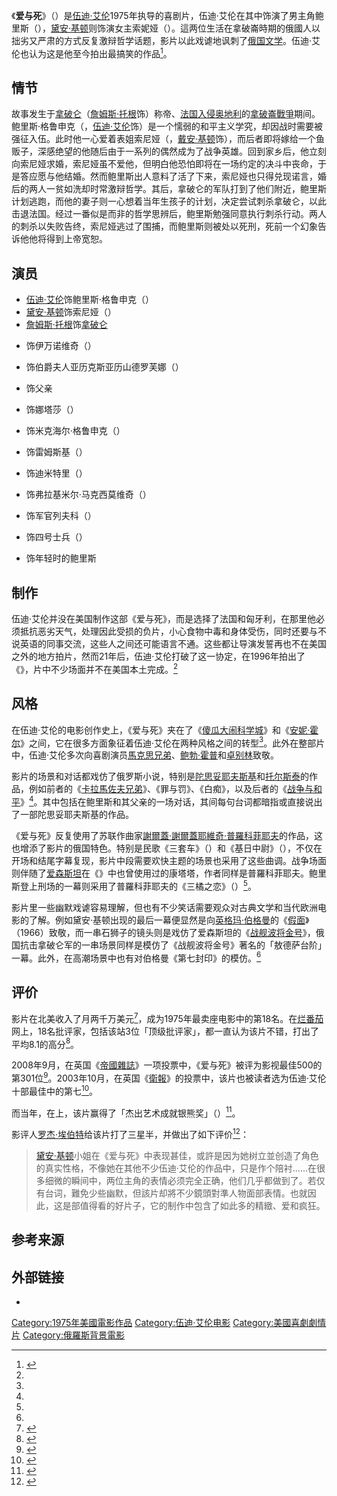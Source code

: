 {{NoteTA
|G1=Movie
|G2=Show}}
{{Infobox film
| name           = 《愛與死》<br/>{{lang|en|''Love and Death''}}
| image          = Love_and_death_zh.jpg
| caption        = 電影海報
| director       = [[伍迪·艾伦|伍迪·艾伦]]
| producer       = {{le|查尔斯·H·乔夫|Charles H. Joffe}}
| writer         = 伍迪·艾伦
| starring       = 伍迪·艾伦<br>[[黛安·基顿|黛安·基顿]]
| cinematography = {{le|吉兰·克洛盖|Ghislain Cloquet}}
| editing        = 让·卡利什（{{lang|en|Ron Kalish}}）<br>{{le|拉夫·罗森布勒姆|Ralph Rosenblum}}<br>{{le|乔治·海弗利|George Hively}}
| distributor    = [[聯美|聯美]]
| released       = {{Film date|1975|6|10}}
| runtime        = 85 分钟
| country        = 美国<br>法国<br>匈牙利
| language       = 英文
| music          =
| budget         = 约 3,000,000 美元
| gross          = 20,123,742美元
}}

《'''爱与死'''》（{{lang-en|'''''Love and Death'''''}}）是[[伍迪·艾伦|伍迪·艾伦]]1975年执导的喜剧片，伍迪·艾伦在其中饰演了男主角鲍里斯（{{lang|en|Boris}}），[[黛安·基顿|黛安·基顿]]则饰演女主索妮娅（{{lang|en|Sonja}}）。這两位生活在拿破崙時期的俄國人以拙劣又严肃的方式反复激辩哲学话题，影片以此戏谑地讽刺了[[俄国文学|俄国文学]]。伍迪·艾伦也认为这是他至今拍出最搞笑的作品<ref name=tcmart>{{lang|en|{{cite web | last=Stafford | first=Jeff | url=http://www.tcm.com/tcmdb/title/17640/Love-and-Death/articles.html | title=Love and Death (1975) | publisher=TCM.com | accessdate=2013-08-23 | quote=...he was able to pay homage to some of his favorite films: a battlefield hawker who sells blinis to the troops recalls Harpo Marx in ''Duck Soup'' (1933), a dueling scene appears modeled on a Bob Hope routine in ''Monsieur Beaucaire'' (1946), the climax is a direct nod to Ingmar Bergman's ''The Seventh Seal'' (1957) and the ''Scythian Suite'' by Stravinsky is used as background music in one scene, just as it was in Sergei Eisenstein's ''Alexander Nevsky'' (1938). Famous dialogue from the novels of Tolstoy like ..''War and Peace'' and ''Anna Karenina'' is also parodied along with in-jokes about the poetry of T.S. Eliot. | archive-date=2019-07-31 | archive-url=https://web.archive.org/web/20190731040302/http://www.tcm.com/tcmdb/title/17640/Love-and-Death/articles.html | dead-url=no }}}}</ref>。

==情节==
故事发生于[[拿破仑|拿破仑]]（[[詹姆斯·托根|詹姆斯·托根]]饰）称帝、[[第五次反法同盟|法国入侵奥地利]]的[[拿破崙戰爭|拿破崙戰爭]]期间。鲍里斯·格鲁申克（{{lang|en|Boris Grushenko}}，[[伍迪·艾伦|伍迪·艾伦]]饰）是一个懦弱的和平主义学究，却因战时需要被强征入伍。此时他一心爱着表姐索尼娅（{{lang|en|Sonja}}，[[戴安·基顿|戴安·基顿]]饰），而后者即将嫁给一个鱼贩子，深感绝望的他随后由于一系列的偶然成为了战争英雄。回到家乡后，他立刻向索尼娅求婚，索尼娅虽不爱他，但明白他恐怕即将在一场约定的决斗中丧命，于是答应愿与他结婚。然而鲍里斯出人意料了活了下来，索尼娅也只得兑现诺言，婚后的两人一贫如洗却时常激辩哲学。其后，拿破仑的军队打到了他们附近，鲍里斯计划逃跑，而他的妻子则一心想着当年生孩子的计划，决定尝试刺杀拿破仑，以此击退法国。经过一番似是而非的哲学思辨后，鲍里斯勉强同意执行刺杀行动。两人的刺杀以失败告终，索尼娅逃过了围捕，而鲍里斯则被处以死刑，死前一个幻象告诉他他将得到上帝宽恕。

== 演员 ==
{{Div col|2}}
* [[伍迪·艾伦|伍迪·艾伦]]饰鲍里斯·格鲁申克（{{lang|en|Boris Grushenko}}）
* [[黛安·基顿|黛安·基顿]]饰索尼娅（{{lang|en|Sonja}}）
* [[詹姆斯·托根|詹姆斯·托根]]饰[[拿破仑|拿破仑]]
* {{le|哈罗德·古尔德|Harold Gould}}饰伊万诺维奇（{{lang|en|Anton lvanovich Lebedokov}}）
* {{le|奥尔加·乔治斯-皮科|Olga Georges-Picot}}饰伯爵夫人亚历克斯亚历山德罗芙娜（{{lang|en|Countess Alexandrovna}}）
* {{le|兹威·斯库勒|Zvee Scooler}}饰父亲
* {{le|杰西卡·哈珀|Jessica Harper}}饰娜塔莎（{{lang|en|Natasha}}）
* {{le|费奥多·阿特金|Féodor Atkine}}饰米克海尔·格鲁申克（{{lang|en|Mikhail Grushenko}}）
* {{le|伊夫·巴萨克|Yves Barsacq}}饰雷姆斯基（{{lang|en|Rimsky}}）
* {{le|布莱恩·科伯恩 (演员)|Brian Coburn (actor)|布莱恩·科伯恩}}饰迪米特里（{{lang|en|Dimitri}}）
* {{le|托尼·杰|Tony Jay}}饰弗拉基米尔·马克西莫维奇（{{lang|en|Vladimir Maximovitch}}）
* {{le|霍华德·弗农|Howard Vernon}}饰军官列夫科（{{lang|en|Gen. Leveque}}）
* {{le|奥布里·莫里斯|Aubrey Morris}}饰四号士兵（{{lang|en|Soldier 4}}）
* {{le|阿尔弗雷德·拉特尔|Alfred Lutter}}饰年轻时的鲍里斯
{{Div col end}}

==制作==
伍迪·艾伦并没在美国制作这部《爱与死》，而是选择了法国和匈牙利，在那里他必须抵抗恶劣天气，处理因此受损的负片，小心食物中毒和身体受伤，同时还要与不说英语的同事交流，这些人之间还可能语言不通。这些都让导演发誓再也不在美国之外的地方拍片，然而21年后，伍迪·艾伦打破了这一协定，在1996年拍出了《{{le|人人都说我爱你|Everyone Says I Love You}}》，片中不少场面并不在美国本土完成。<ref name=tcmart />

==风格==
在伍迪·艾伦的电影创作史上，《爱与死》夹在了《[[傻瓜大闹科学城|傻瓜大闹科学城]]》和《[[安妮·霍尔|安妮·霍尔]]》之间，它在很多方面象征着伍迪·艾伦在两种风格之间的转型<ref name=tcmart/>。此外在整部片中，伍迪·艾伦多次向喜剧演员[[馬克思兄弟|馬克思兄弟]]、[[鲍勃·霍普|鲍勃·霍普]]和[[卓别林|卓别林]]致敬。

影片的场景和对话都戏仿了俄罗斯小说，特别是[[陀思妥耶夫斯基|陀思妥耶夫斯基]]和[[托尔斯泰|托尔斯泰]]的作品，例如前者的《[[卡拉馬佐夫兄弟|卡拉馬佐夫兄弟]]》、《罪与罚》、《白痴》，以及后者的《[[战争与和平|战争与和平]]》<ref name=tcmart/>。其中包括在鲍里斯和其父亲的一场对话，其间每句台词都暗指或直接说出了一部陀思妥耶夫斯基的作品。

《爱与死》反复使用了苏联作曲家[[謝爾蓋·謝爾蓋耶維奇·普羅科菲耶夫|謝爾蓋·謝爾蓋耶維奇·普羅科菲耶夫]]的作品，这也增添了影片的俄国特色。特别是民歌《三套车》（{{lang|en|''Troika''}}）和《基日中尉》（{{lang|en|''Lieutenant Kijé''}}），不仅在开场和结尾字幕复现，影片中段需要欢快主题的场景也采用了这些曲调。战争场面则伴随了[[爱森斯坦|爱森斯坦]]在《{{link-en|亚历山大·涅夫斯基 (电影)|Alexander Nevsky (film)|亚历山大·涅夫斯基}}》中也曾使用过的康塔塔，作者同样是普羅科菲耶夫。鲍里斯登上刑场的一幕则采用了普羅科菲耶夫的《三橘之恋》（{{lang|en|''The Love for Three Oranges''}}）<ref name=tcmart/>。

影片里一些幽默戏谑容易理解，但也有不少笑话需要观众对古典文学和当代欧洲电影的了解。例如黛安·基顿出现的最后一幕便显然是向[[英格玛·伯格曼|英格玛·伯格曼]]的《[[假面|假面]]》（1966）致敬，而一串石狮子的镜头则是戏仿了爱森斯坦的《[[战舰波将金号|战舰波将金号]]》，俄国抗击拿破仑军的一串场景同样是模仿了《战舰波将金号》著名的「敖德萨台阶」一幕。此外，在高潮场景中也有对伯格曼《第七封印》的模仿。<ref name=tcmart/>

==评价==
影片在北美收入了月两千万美元<ref>{{lang|en|{{Cite web |url=http://boxofficemojo.com/movies/?id=loveanddeath.htm |title="Love and Death" |website=Box Office Mojo |accessdate=2015-07-13 |archive-date=2013-05-10 |archive-url=https://web.archive.org/web/20130510072229/http://boxofficemojo.com/movies/?id=loveanddeath.htm |dead-url=no }}}}</ref>，成为1975年最卖座电影中的第18名。在[[烂番茄|烂番茄]]网上，18名批评家，包括该站3位「顶级批评家」，都一直认为该片不错，打出了平均8.1的高分<ref>{{lang|en|{{cite web|url=http://www.rottentomatoes.com/m/love_and_death/|publisher=Rotten Tomatoes|title=Love and Death|accessdate=2015-07-12|archive-date=2015-08-10|archive-url=https://web.archive.org/web/20150810011457/http://www.rottentomatoes.com/m/love_and_death/|dead-url=no}}}}</ref>。

2008年9月，在英国《[[帝國雜誌|帝國雜誌]]》一项投票中，《爱与死》被评为影视最佳500的第301位<ref>{{lang|en|{{cite web|url=http://www.empireonline.com/500/38.asp |title=Empire's 500 Greatest Movies Of All Time |publisher=Empire |accessdate=2015-07-12 |archiveurl=https://web.archive.org/web/20150713034430/http://www.empireonline.com/500/38.asp |archivedate=2015-07-13 |deadurl=yes }}}}</ref>。2003年10月，在英国《[[衛報|衛報]]》的投票中，该片也被读者选为伍迪·艾伦十部最佳中的第七<ref>{{lang|en|{{cite news|title=The 10 best Woody Allen films |url=http://www.theguardian.com/film/2013/oct/04/the-10-best-woody-allen-films |accessdate=November 22, 2014 |work=The Guardian |date=2015-07-12 |archiveurl=https://web.archive.org/web/20150713034654/http://www.theguardian.com/film/2013/oct/04/the-10-best-woody-allen-films |archivedate=2015-07-13 |deadurl=yes }}}}</ref>。

而当年，在{{le|第25届柏林国际电影节|25th Berlin International Film Festival}}上，该片赢得了「杰出艺术成就银熊奖」（{{lang|en|Silver Bear for an outstanding artistic contribution}}）<ref name="berlinale">{{lang|en|{{cite web|url=http://www.berlinale.de/en/archiv/jahresarchive/1975/03_preistr_ger_1975/03_Preistraeger_1975.html |title=Berlinale 1975: Prize Winners |accessdate=2015-07-12 |archiveurl=https://web.archive.org/web/20150713035057/http://www.berlinale.de/en/archiv/jahresarchive/1975/03_preistr_ger_1975/03_Preistraeger_1975.html |archivedate=2015-07-13 |work=Berlinale |deadurl=yes }}}}</ref>。

影评人[[罗杰·埃伯特|罗杰·埃伯特]]给该片打了三星半，并做出了如下评价<ref>{{lang|en|{{cite web|url=http://rogerebert.suntimes.com/apps/pbcs.dll/article?AID=/19750101/REVIEWS/501010337/1023 |publisher=rogerebert.suntimes.com |title=Love and Death |accessdate=2015-07-12 |archivedate=2015-07-13 |archiveurl=https://web.archive.org/web/20150713035247/http://www.rogerebert.com/reviews/love-and-death-1975 |deadurl=yes }}}}</ref>：

<blockquote>
[[黛安·基顿|黛安·基顿]]小姐在《爱与死》中表现甚佳，或許是因为她树立並创造了角色的真实性格，不像她在其他不少伍迪·艾伦的作品中，只是作个陪衬……在很多细微的瞬间中，两位主角的表情必须完全正确，他们几乎都做到了。若仅有台词，難免少些幽默，但該片却將不少鏡頭對準人物面部表情。也就因此，这是部值得看的好片子，它的制作中包含了如此多的精緻、爱和疯狂。
</blockquote>

== 参考来源 ==
{{Reflist|2}}

==外部链接==
* {{imdb title|id=0073312|title=Love and Death}}

{{Woody Allen|state=collapsed}}

[[Category:1975年美國電影作品|Category:1975年美國電影作品]]
[[Category:伍迪·艾伦电影|Category:伍迪·艾伦电影]]
[[Category:美國喜劇劇情片|Category:美國喜劇劇情片]]
[[Category:俄羅斯背景電影|Category:俄羅斯背景電影]]